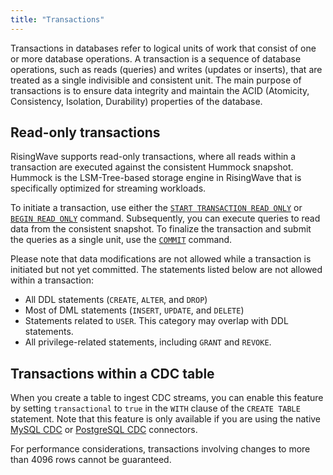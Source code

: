 ```yaml
---
title: "Transactions"
---
```


Transactions in databases refer to logical units of work that consist of one or more database operations. A transaction is a sequence of database operations, such as reads (queries) and writes (updates or inserts), that are treated as a single indivisible and consistent unit. The main purpose of transactions is to ensure data integrity and maintain the ACID (Atomicity, Consistency, Isolation, Durability) properties of the database.

## Read-only transactions

RisingWave supports read-only transactions, where all reads within a transaction are executed against the consistent Hummock snapshot. Hummock is the LSM-Tree-based storage engine in RisingWave that is specifically optimized for streaming workloads.

To initiate a transaction, use either the [`START TRANSACTION READ ONLY`](/sql/commands/sql-start-transaction) or [`BEGIN READ ONLY`](/sql/commands/sql-begin) command. Subsequently, you can execute queries to read data from the consistent snapshot. To finalize the transaction and submit the queries as a single unit, use the [`COMMIT`](/sql/commands/sql-commit) command.

Please note that data modifications are not allowed while a transaction is initiated but not yet committed. The statements listed below are not allowed within a transaction:

- All DDL statements (`CREATE`, `ALTER`, and `DROP`)
- Most of DML statements (`INSERT`, `UPDATE`, and `DELETE`)
- Statements related to `USER`. This category may overlap with DDL statements.
- All privilege-related statements, including `GRANT` and `REVOKE`.

## Transactions within a CDC table

When you create a table to ingest CDC streams, you can enable this feature by setting `transactional` to `true` in the `WITH` clause of the `CREATE TABLE` statement. Note that this feature is only available if you are using the native [MySQL CDC](/ingestion/sources/mysql/mysql-cdc) or [PostgreSQL CDC](/integrations/sources/postgresql-cdc) connectors.

For performance considerations, transactions involving changes to more than 4096 rows cannot be guaranteed.


